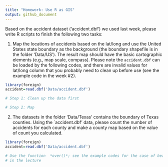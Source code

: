 ```yaml
---
title: "Homework: Use R as GIS"
output: github_document
---
```

Based on the accident dataset ('accident.dbf') we used last week, please
write R scripts to finish the following two tasks:

1. Map the locations of accidents based on the lat/long and use the United
   States state boundary as the background (the boundary shapefile is in
   the folder 'Data/US'). The result map should have the basic cartographic
   elements (e.g., map scale, compass). Please note the `accident.dbf` can
   be loaded by the following codes, and there are invalid values for
   lat/long column that you probably need to clean up before use (see the
   example code in the week \#2).  

```r
library(foreign)
accident=read.dbf('Data/accident.dbf')

# Step 1: Clean up the data first

# Step 2: Map 

```

2. The datasets in the folder 'Data/Texas' contains the boundary of Texas
   counties. Using the `accident.dbf' data, please count the number of
   accidents for each county and make a county map based on the value of
   count you calculated. 

```r
library(foreign)
accident=read.dbf('Data/accident.dbf')

# Use the function  *over()*; see the example codes for the case of bears and parks
# in the lecture


```

